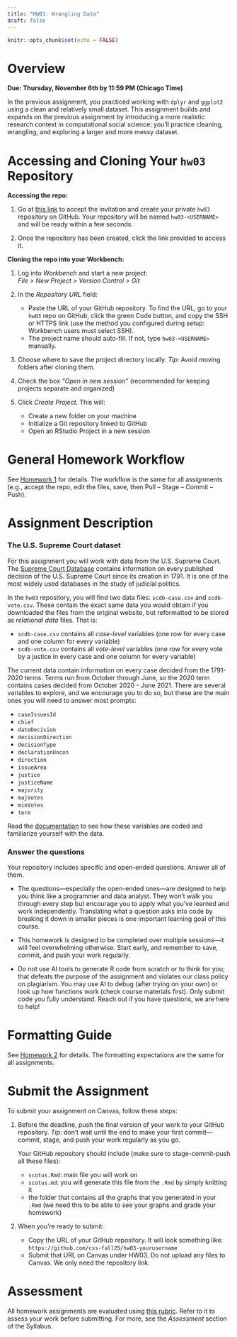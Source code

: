 ```yaml
---
title: "HW03: Wrangling Data"
draft: false
---
```


```r
knitr::opts_chunk$set(echo = FALSE)
```

# Overview

**Due: Thursday, November 6th by 11:59 PM (Chicago Time)**

In the previous assignment, you practiced working with `dplyr` and `ggplot2` using a clean and relatively small dataset. This assignment builds and expands on the previous assignment by introducing a more realistic research context in computational social science: you’ll practice cleaning, wrangling, and exploring a larger and more messy dataset.


# Accessing and Cloning Your `hw03` Repository

**Accessing the repo:** 

1. Go at [this link](https://classroom.github.com/a/UKzDKiqD) to accept the invitation and create your private `hw03` repository on GitHub. Your repository will be named `hw03-<USERNAME>` and will be ready within a few seconds. 

2. Once the repository has been created, click the link provided to access it.


**Cloning the repo into your Workbench:**

1. Log into *Workbench* and start a new project:  
   *File > New Project > Version Control > Git*

2. In the *Repository URL* field:
   - Paste the URL of your GitHub repository. To find the URL, go to your `hw03` repo on GitHub, click the green Code button, and copy the SSH or HTTPS link (use the method you configured during setup: Workbench users must select SSH).
   - The project name should auto-fill. If not, type `hw03-<USERNAME>` manually.

3. Choose where to save the project directory locally. *Tip:* Avoid moving folders after cloning them.  

4. Check the box *"Open in new session"* (recommended for keeping projects separate and organized)

5. Click *Create Project*. This will:
   - Create a new folder on your machine  
   - Initialize a Git repository linked to GitHub  
   - Open an RStudio Project in a new session


# General Homework Workflow

See [Homework 1](hw01.qmd) for details. The workflow is the same for all assignments (e.g., accept the repo, edit the files, save, then Pull – Stage – Commit – Push).


# Assignment Description

### The U.S. Supreme Court dataset

For this assignment you will work with data from the U.S. Supreme Court. The [Supreme Court Database](http://scdb.wustl.edu/about.php) contains information on every published decision of the U.S. Supreme Court since its creation in 1791. It is one of the most widely used databases in the study of judicial politics.

In the `hw03` repository, you will find two data files: `scdb-case.csv`
and `scdb-vote.csv`. These contain the exact same data you would obtain if you downloaded the files from the original website, but reformatted to be stored as *relational data* files. That is:

- `scdb-case.csv` contains all *case-level* variables (one row for every case and one column for every variable)
- `scdb-vote.csv` contains all *vote-level* variables (one row for every vote by a justice in every case and one column for every variable)

The current data contain information on every case decided from the 1791-2020 terms. Terms run from October through June, so the 2020 term contains cases decided from October 2020 - June 2021. There are several variables to explore, and we encourage you to do so, but these are the main ones you will need to answer most prompts:

* `caseIssuesId`
* `chief`
* `dateDecision`
* `decisionDirection`
* `decisionType`
* `declarationUncon`
* `direction`
* `issueArea`
* `justice`
* `justiceName`
* `majority`
* `majVotes`
* `minVotes`
* `term`

Read the [documentation](http://scdb.wustl.edu/documentation.php) to see how these variables are coded and familiarize yourself with the data.


### Answer the questions

Your repository includes specific and open-ended questions. Answer all of them.

::: {.callout-note}

- The questions—especially the open-ended ones—are designed to help you think like a programmer and data analyst. They won’t walk you through every step but encourage you to apply what you’ve learned and work independently. Translating what a question asks into code by breaking it down in smaller pieces is one important learning goal of this course.

- This homework is designed to be completed over multiple sessions—it will feel overwhelming otherwise. Start early, and remember to save, commit, and push your work regularly.

- Do not use AI tools to generate R code from scratch or to think for you; that defeats the purpose of the assignment and violates our class policy on plagiarism. You may use AI to debug (after trying on your own) or look up how functions work (check course materials first). Only submit code you fully understand. Reach out if you have questions, we are here to help!
:::


# Formatting Guide

See [Homework 2](hw02.qmd) for details. The formatting expectations are the same for all assignments.


# Submit the Assignment

To submit your assignment on Canvas, follow these steps:

1. Before the deadline, push the final version of your work to your GitHub repository. *Tip:* don’t wait until the end to make your first commit—commit, stage, and push your work regularly as you go.

   Your GitHub repository should include (make sure to stage-commit-push all these files):
   - `scotus.Rmd`: main file you will work on
   - `scotus.md`: you will generate this file from the `.Rmd` by simply knitting it
   - the folder that contains all the graphs that you generated in your `.Rmd` (we need this to be able to see your graphs and grade your homework)

2. When you're ready to submit:
   - Copy the URL of your GitHub repository. It will look something like: `https://github.com/css-fall25/hw03-yourusername`
   - Submit that URL on Canvas under HW03. Do not upload any files to Canvas. We only need the repository link.


# Assessment

All homework assignments are evaluated using [this rubric](https://docs.google.com/spreadsheets/d/1RAgv09Wn62X7-xsSb5bGBmEqAMFKh_om/edit?usp=sharing&ouid=112534119211880791899&rtpof=true&sd=true). Refer to it to assess your work before submitting. For more, see the *Assessment* section of the Syllabus.


